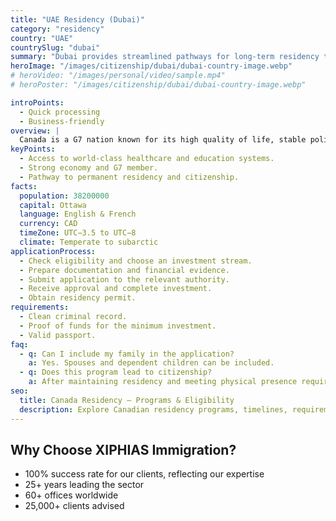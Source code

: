 ```yaml
---
title: "UAE Residency (Dubai)"
category: "residency"
country: "UAE"
countrySlug: "dubai"
summary: "Dubai provides streamlined pathways for long-term residency through investment and business."
heroImage: "/images/citizenship/dubai/dubai-country-image.webp"
# heroVideo: "/images/personal/video/sample.mp4"
# heroPoster: "/images/citizenship/dubai/dubai-country-image.webp"

introPoints:
  - Quick processing
  - Business‑friendly
overview: |
  Canada is a G7 nation known for its high quality of life, stable political system and diverse economy.
keyPoints:
  - Access to world‑class healthcare and education systems.
  - Strong economy and G7 member.
  - Pathway to permanent residency and citizenship.
facts:
  population: 38200000
  capital: Ottawa
  language: English & French
  currency: CAD
  timeZone: UTC−3.5 to UTC−8
  climate: Temperate to subarctic
applicationProcess:
  - Check eligibility and choose an investment stream.
  - Prepare documentation and financial evidence.
  - Submit application to the relevant authority.
  - Receive approval and complete investment.
  - Obtain residency permit.
requirements:
  - Clean criminal record.
  - Proof of funds for the minimum investment.
  - Valid passport.
faq:
  - q: Can I include my family in the application?
    a: Yes. Spouses and dependent children can be included.
  - q: Does this program lead to citizenship?
    a: After maintaining residency and meeting physical presence requirements, you may apply for citizenship.
seo:
  title: Canada Residency – Programs & Eligibility
  description: Explore Canadian residency programs, timelines, requirements and costs.
---
```

## Why Choose XIPHIAS Immigration?
 - 100% success rate for our clients, reflecting our expertise
 - 25+ years leading the sector
 - 60+ offices worldwide
 - 25,000+ clients advised

